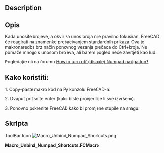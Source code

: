 <languages/>

<div class="mw-translate-fuzzy">
{{Macro/hr
|Name=Macro Unbind Numpad Shortcuts
|Translate=Makro Razdvoji Numpad prečace
|Icon=Macro_Unbind_Numpad_Shortcuts.png
|Description=rebinds standard view commands from digit keys to Ctrl+digit, so that they don't spin the view by accident when entering numbers.
|Author=DeepSOIC
|Version=1.0
|Date=2018-04-22
|FCVersion=All
|Download=[https://www.freecadweb.org/wiki/images/1/1e/Macro_Unbind_Numpad_Shortcuts.png ToolBar Icon]
}}
</div>

==Description==

<div class="mw-translate-fuzzy">
==Opis==
Kada unosite brojeve, a okvir za unos broja nije pravilno fokusiran, FreeCAD će reagirati na znamenke prebacivanjem standardnih prikaza. Ova je makronaredba brz način ponovnog vezanja prečaca do Ctrl+broja. Ne pomaže mnogo s unosom brojeva, ali barem pogled neće zavrtjeti kao lud.
</div>

Pogledajte nit na forumu [https://forum.freecadweb.org/viewtopic.php?f=3&t=26667 How to turn off (disable) Numpad navigation?]

==Kako koristiti:==

1. Copy-paste makro kod na Py konzolu FreeCAD-a.

2. Dvaput pritisnite enter (kako biste provjerili je li sve izvršeno).

3. Ponovno pokrenite FreeCAD kako bi promjene stupile na snagu.

==Skripta==

ToolBar Icon [[Image:Macro_Unbind_Numpad_Shortcuts.png]]

'''Macro_Unbind_Numpad_Shortcuts.FCMacro'''

{{MacroCode|code=
preset = [
    ("Std_ViewIsometric"   , "Ctrl+0"),
    ("Std_ViewFront" , "Ctrl+1"),
    ("Std_ViewTop"   , "Ctrl+2"),
    ("Std_ViewRight" , "Ctrl+3"),
    ("Std_ViewRear"  , "Ctrl+4"),
    ("Std_ViewBottom", "Ctrl+5"),
    ("Std_ViewLeft"  , "Ctrl+6"),
]
for (cmd, shortcut) in preset:
    App.ParamGet("User parameter:BaseApp/Preferences/Shortcut").SetString(cmd, shortcut)
}}